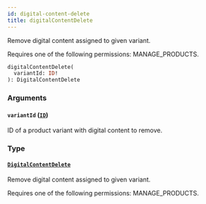 ```yaml
---
id: digital-content-delete
title: digitalContentDelete
---
```



Remove digital content assigned to given variant. 

Requires one of the following permissions: MANAGE_PRODUCTS.

```graphql
digitalContentDelete(
  variantId: ID!
): DigitalContentDelete
```


### Arguments

#### `variantId` ([`ID`](../../../developer/api-reference/scalars/id))

ID of a product variant with digital content to remove.


### Type

#### [`DigitalContentDelete`](../../../developer/api-reference/objects/digital-content-delete) 

Remove digital content assigned to given variant. 

Requires one of the following permissions: MANAGE_PRODUCTS.




